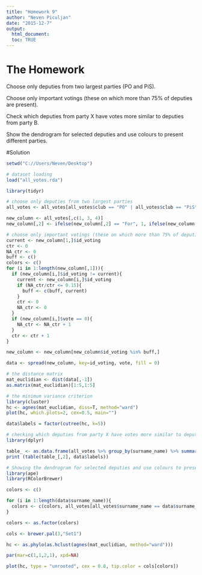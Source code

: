 ---
title: "Homework 9"
author: "Neven Piculjan"
date: "2015-12-7"
output: 
  html_document:
  toc: TRUE
---
# The Homework
  
Choose only deputies from two largest parties (PO and PiS).

Choose only important votings (these on which more than 75\% of deputies are present).

Check which deputies from party X have votes more similar to deputies from party B.

Show the dendrogram for selected deputies and use colours to present different parties.

#Solution
```{r, warning=FALSE, message=FALSE}
setwd("C://Users/Neven/Desktop")

# dataset loading
load("all_votes.rda")

library(tidyr)

# choose only deputies from two largest parties
all_votes <- all_votes[all_votes$club == "PO" | all_votes$club == "PiS", ]

new_column <- all_votes[,c(1, 3, 4)]
new_column[,2] <- ifelse(new_column[,2] == "For", 1, ifelse(new_column[,2] == "Against", -1, 0))

# choose only important votings (these on which more than 75% of deputies are present.)
current <- new_column[1,]$id_voting
ctr <- 0
NA_ctr <- 0
buff <- c()
colors <- c()
for (i in 1:length(new_column[,1])){
  if (new_column[i,]$id_voting != current){
    current <- new_column[i,]$id_voting
    if (NA_ctr/ctr <= 0.15){
      buff <- c(buff, current)
    }
    ctr <- 0
    NA_ctr <- 0
  }
  if (new_column[i,]$vote == 0){
    NA_ctr <- NA_ctr + 1
  }
  ctr <- ctr + 1
}

new_column <- new_column[new_column$id_voting %in% buff,]

data <- spread(new_column, key=id_voting, vote, fill = 0)

# the distance matrix
mat_euclidian <- dist(data[,-1])
as.matrix(mat_euclidian)[1:5,1:5]

# the minimum variance criterion
library(cluster)
hc <- agnes(mat_euclidian, diss=T, method="ward")
plot(hc, which.plots=2, cex=0.5, main="")

data$labels = factor(cutree(hc, k=5))

# checking which deputies from party X have votes more similar to deputies from party B
library(dplyr)

table_ <- as.data.frame(all_votes %>% group_by(surname_name) %>% summarise(head(club, 1)))
print (table(table_[,2], data$labels))

# Showing the dendrogram for selected deputies and use colours to present different parties.
library(ape)
library(RColorBrewer)

colors <- c()

for (i in 1:length(data$surname_name)){
  colors <- c(colors, all_votes[all_votes$surname_name == data$surname_name[i],]$club[1])
}

colors <- as.factor(colors)

cols <- brewer.pal(3,"Set1")

hc <- as.phylo(as.hclust(agnes(mat_euclidian, method="ward")))

par(mar=c(1,1,2,1), xpd=NA)

plot(hc, type = "unrooted", cex = 0.8, tip.color = cols[colors])
```